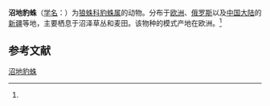 {{Speciesbox
| name = 沼地豹蛛
| status = 
| status_system = 
| image = 
| genus = Pardosa
| species = paludicola
| authority = (Clerck, 1757)<ref name='id13882'>{{cite web| url =http://www.bioinfo.cn/db05/BjdwSpecies.php?action=view&id=13882| title =沼地豹蛛| work =《中国动物物种编目数据库》| publisher =中国科学院微生物研究所| author =中国科学院动物研究所| accessdate =2009-04-28| deadurl =yes| archiveurl =https://web.archive.org/web/20160305023139/http://www.bioinfo.cn/db05/BjdwSpecies.php?action=view&id=13882| archivedate =2016-03-05}}</ref>
}}

'''沼地豹蛛'''（[[学名|学名]]：{{lang|la|''Pardosa paludicola''}}）为[[狼蛛科|狼蛛科]][[豹蛛属|豹蛛属]]的动物。分布于[[欧洲|欧洲]]、[[俄罗斯|俄罗斯]]以及[[中国大陆|中国大陆]]的[[新疆|新疆]]等地，主要栖息于沼泽草丛和麦田。该物种的模式产地在欧洲。<ref name='id13882'/>

== 参考文献 ==
{{reflist}}

{{Wikispecies|Pardosa paludicola}}
{{Taxonbar|from=Q1059049}}

[[Category:豹蛛属|沼地豹蛛]]


{{蜘蛛小作品}}
